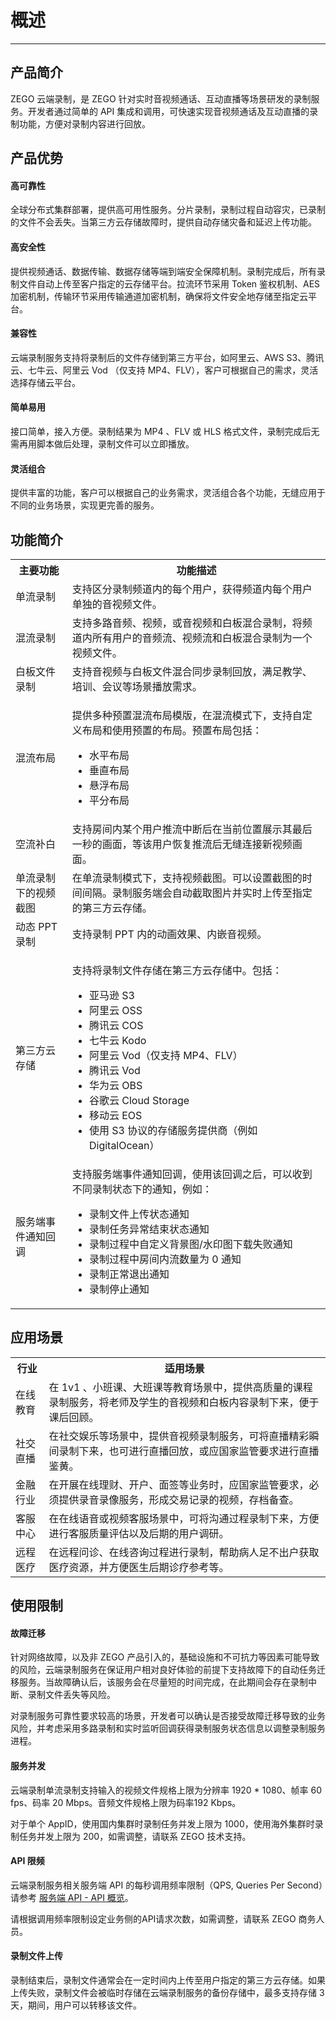 # 概述
---
## 产品简介
ZEGO 云端录制，是 ZEGO 针对实时音视频通话、互动直播等场景研发的录制服务。开发者通过简单的 API 集成和调用，可快速实现音视频通话及互动直播的录制功能，方便对录制内容进行回放。

## 产品优势
#### 高可靠性
全球分布式集群部署，提供高可用性服务。分片录制，录制过程自动容灾，已录制的文件不会丢失。当第三方云存储故障时，提供自动存储灾备和延迟上传功能。

#### 高安全性
提供视频通话、数据传输、数据存储等端到端安全保障机制。录制完成后，所有录制文件自动上传至客户指定的云存储平台。拉流环节采用 Token 鉴权机制、AES 加密机制，传输环节采用传输通道加密机制，确保将文件安全地存储至指定云平台。

#### 兼容性
云端录制服务支持将录制后的文件存储到第三方平台，如阿里云、AWS S3、腾讯云、七牛云、阿里云 Vod （仅支持 MP4、FLV），客户可根据自己的需求，灵活选择存储云平台。

#### 简单易用
接口简单，接入方便。录制结果为 MP4 、FLV 或 HLS 格式文件，录制完成后无需再用脚本做后处理，录制文件可以立即播放。

#### 灵活组合
提供丰富的功能，客户可以根据自己的业务需求，灵活组合各个功能，无缝应用于不同的业务场景，实现更完善的服务。

## 功能简介

<table>
  
<tbody><tr>
<th>主要功能</th>
<th>功能描述</th>
</tr>
<tr>
<td>单流录制</td>
<td>支持区分录制频道内的每个用户，获得频道内每个用户单独的音视频文件。</td>
</tr>
<tr>
<td>混流录制</td>
<td>支持多路音频、视频，或音视频和白板混合录制，将频道内所有用户的音频流、视频流和白板混合录制为一个视频文件。</td>
</tr>
<tr>
<td>白板文件录制</td>
<td>支持音视频与白板文件混合同步录制回放，满足教学、培训、会议等场景播放需求。</td>
</tr>
<tr>
<td>混流布局</td>
<td><p>提供多种预置混流布局模版，在混流模式下，支持自定义布局和使用预置的布局。预置布局包括：</p><ul><li>水平布局</li><li>垂直布局</li><li>悬浮布局</li><li>平分布局</li></ul></td>
</tr>
<tr>
<td>空流补白</td>
<td>支持房间内某个用户推流中断后在当前位置展示其最后一秒的画面，等该用户恢复推流后无缝连接新视频画面。</td>
</tr>
<tr>
<td>单流录制下的视频截图</td>
<td>在单流录制模式下，支持视频截图。可以设置截图的时间间隔。录制服务端会自动截取图片并实时上传至指定的第三方云存储。</td>
</tr>
<tr>
<td>动态 PPT 录制</td>
<td>支持录制 PPT 内的动画效果、内嵌音视频。</td>
</tr>
<tr>
<td>第三方云存储</td>
<td><p>支持将录制文件存储在第三方云存储中。包括：</p><ul><li>亚马逊 S3</li><li>阿里云 OSS</li><li>腾讯云 COS</li><li>七牛云 Kodo</li><li>阿里云 Vod（仅支持 MP4、FLV）</li><li>腾讯云 Vod</li><li>华为云 OBS</li><li>谷歌云 Cloud Storage</li><li>移动云 EOS</li><li>使用 S3 协议的存储服务提供商（例如 DigitalOcean）</li></ul></td>
</tr>
<tr>
<td>服务端事件通知回调</td>
<td>支持服务端事件通知回调，使用该回调之后，可以收到不同录制状态下的通知，例如：<ul><li>录制文件上传状态通知</li><li>录制任务异常结束状态通知</li><li>录制过程中自定义背景图/水印图下载失败通知</li><li>录制过程中房间内流数量为 0 通知</li><li>录制正常退出通知</li><li>录制停止通知</li></ul></td>
</tr>
</tbody></table>


## 应用场景

<table>
  
  <tbody><tr>
    <th>行业</th>
    <th>适用场景</th>
  </tr>
  <tr>
    <td>在线教育</td>
    <td>在 1v1 、小班课、大班课等教育场景中，提供高质量的课程录制服务，将老师及学生的音视频和白板内容录制下来，便于课后回顾。</td>
  </tr>
  <tr>
    <td>社交直播</td>
    <td>在社交娱乐等场景中，提供音视频录制服务，可将直播精彩瞬间录制下来，也可进行直播回放，或应国家监管要求进行直播鉴黄。</td>
  </tr>
  <tr>
    <td>金融行业</td>
    <td>在开展在线理财、开户、面签等业务时，应国家监管要求，必须提供录音录像服务，形成交易记录的视频，存档备查。</td>
  </tr>
  <tr>
    <td>客服中心</td>
    <td>在在线语音或视频客服场景中，可将沟通过程录制下来，方便进行客服质量评估以及后期的用户调研。</td>
  </tr>
  <tr>
    <td>远程医疗</td>
    <td>在远程问诊、在线咨询过程进行录制，帮助病人足不出户获取医疗资源，并方便医生后期诊疗参考等。</td>
  </tr>
</tbody></table>

## 使用限制

#### 故障迁移

针对网络故障，以及非 ZEGO 产品引入的，基础设施和不可抗力等因素可能导致的风险，云端录制服务在保证用户相对良好体验的前提下支持故障下的自动任务迁移服务。当故障确认后，该服务会在尽量短的时间完成，在此期间会存在录制中断、录制文件丢失等风险。   

对录制服务可靠性要求较高的场景，开发者可以确认是否接受故障迁移导致的业务风险，并考虑采用多路录制和实时监听回调获得录制服务状态信息以调整录制服务进程。


#### 服务并发

云端录制单流录制支持输入的视频文件规格上限为分辨率 1920 * 1080、帧率 60 fps、码率 20 Mbps。音频文件规格上限为码率192 Kbps。

对于单个 AppID，使用国内集群时录制任务并发上限为 1000，使用海外集群时录制任务并发上限为 200，如需调整，请联系 ZEGO 技术支持。

#### API 限频

云端录制服务相关服务端 API 的每秒调用频率限制（QPS, Queries Per Second）请参考 [服务端 API - API 概览](/cloud-recording-server/api-overview)。

请根据调用频率限制设定业务侧的API请求次数，如需调整，请联系 ZEGO 商务人员。

#### 录制文件上传

录制结束后，录制文件通常会在一定时间内上传至用户指定的第三方云存储。如果上传失败，录制文件会被临时存储在云端录制服务的备份存储中，最多支持存储 3 天，期间，用户可以转移该文件。
